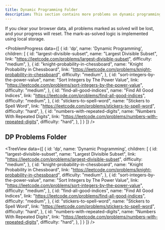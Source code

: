 ```yaml
---
title: Dynamic Programming Folder
description: This section contains more problems on dynamic programming.
---
```


<Note type="note" title="Progress Reset Warning">
If you clear your browser data, all problems marked as solved will be lost, and your progress will reset. The mark-as-solved logic is implemented using local storage.
</Note>

<ProblemProgress
  data={[
    {
      id: 'dp',
      name: 'Dynamic Programming',
      children: [
        {
          id: "largest-divisible-subset",
          name: "Largest Divisible Subset",
          link: "https://leetcode.com/problems/largest-divisible-subset",
          difficulty: "medium",
        },
        {
          id: "knight-probability-in-chessboard",
          name: "Knight Probability in Chessboard",
          link: "https://leetcode.com/problems/knight-probability-in-chessboard",
          difficulty: "medium",
        },
        {
          id: "sort-integers-by-the-power-value",
          name: "Sort Integers by The Power Value",
          link: "https://leetcode.com/problems/sort-integers-by-the-power-value",
          difficulty: "medium",
        },
        {
          id: "find-all-good-indices",
          name: "Find All Good Indices",
          link: "https://leetcode.com/problems/find-all-good-indices",
          difficulty: "medium",
        },
        {
          id: "stickers-to-spell-word",
          name: "Stickers to Spell Word",
          link: "https://leetcode.com/problems/stickers-to-spell-word",
          difficulty: "hard",
        },
        {
          id: "numbers-with-repeated-digits",
          name: "Numbers With Repeated Digits",
          link: "https://leetcode.com/problems/numbers-with-repeated-digits",
          difficulty: "hard",
        },
      ]
    }
  ]}
/>

## DP Problems Folder

<TreeView
  data={[
    {
      id: 'dp',
      name: 'Dynamic Programming',
      children: [
        {
          id: "largest-divisible-subset",
          name: "Largest Divisible Subset",
          link: "https://leetcode.com/problems/largest-divisible-subset",
          difficulty: "medium",
        },
        {
          id: "knight-probability-in-chessboard",
          name: "Knight Probability in Chessboard",
          link: "https://leetcode.com/problems/knight-probability-in-chessboard",
          difficulty: "medium",
        },
        {
          id: "sort-integers-by-the-power-value",
          name: "Sort Integers by The Power Value",
          link: "https://leetcode.com/problems/sort-integers-by-the-power-value",
          difficulty: "medium",
        },
        {
          id: "find-all-good-indices",
          name: "Find All Good Indices",
          link: "https://leetcode.com/problems/find-all-good-indices",
          difficulty: "medium",
        },
        {
          id: "stickers-to-spell-word",
          name: "Stickers to Spell Word",
          link: "https://leetcode.com/problems/stickers-to-spell-word",
          difficulty: "hard",
        },
        {
          id: "numbers-with-repeated-digits",
          name: "Numbers With Repeated Digits",
          link: "https://leetcode.com/problems/numbers-with-repeated-digits",
          difficulty: "hard",
        },
      ]
    }
  ]}
/>
